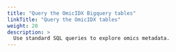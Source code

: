 ```yaml
---
title: "Query the OmicIDX Bigquery tables"
linkTitle: "Query the OmicIDX tables"
weight: 20
description: >
  Use standard SQL queries to explore omics metadata.
---
```

